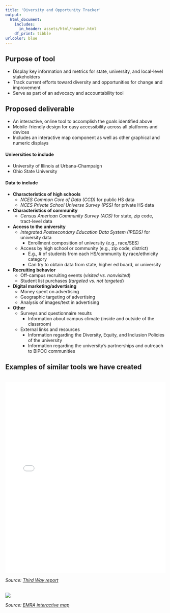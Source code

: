 ```yaml
---
title: 'Diversity and Opportunity Tracker'
output:
  html_document:
    includes:
      in_header: assets/html/header.html
    df_print: tibble
urlcolor: blue
---
```


<style>
.level2 {
  margin-top: 30px;
}

.level4 {
  margin-top: 20px;
}
</style>

## Purpose of tool

- Display key information and metrics for state, university, and local-level stakeholders
- Track current efforts toward diversity and opportunities for change and improvement
- Serve as part of an advocacy and accountability tool

## Proposed deliverable

- An interactive, online tool to accomplish the goals identified above
- Mobile-friendly design for easy accessibility across all platforms and devices
- Includes an interactive map component as well as other graphical and numeric displays

#### Universities to include

- University of Illinois at Urbana-Champaign
- Ohio State University

#### Data to include

- **Characteristics of high schools**
  - *NCES Common Core of Data (CCD)* for public HS data
  - *NCES Private School Universe Survey (PSS)* for private HS data
- **Characteristics of community**
  - *Census American Community Survey (ACS)* for state, zip code, tract-level data
- **Access to the university**
  - *Integrated Postsecondary Education Data System (IPEDS)* for university data
    - Enrollment composition of university (e.g., race/SES)
  - Access by high school or community (e.g., zip code, district)
    - E.g., # of students from each HS/community by race/ethnicity category
    - Can try to obtain data from state, higher ed board, or university
- **Recruiting behavior**
  - Off-campus recruiting events (*visited vs. nonvisited*)
  - Student list purchases (*targeted vs. not targeted*)
- **Digital marketing/advertising**
  - Money spent on advertising
  - Geographic targeting of advertising
  - Analysis of images/text in advertising
- **Other**
  - Surveys and questionnaire results
    - Information about campus climate (inside and outside of the classroom)
  - External links and resources
    - Information regarding the Diversity, Equity, and Inclusion Policies of the university
    - Information regarding the university's partnerships and outreach to BIPOC communities


## Examples of similar tools we have created

<br>
<iframe src="./assets/maps/map_small.html" width="100%" style="border:none; height:600px;"></iframe>

_Source: [Third Way report](https://www.thirdway.org/report/follow-the-money-recruiting-and-the-enrollment-priorities-of-public-research-universities)_

<br>
[![](./assets/images/emra_map.png)](https://map.emraresearch.org/)

_Source: [EMRA interactive map](https://map.emraresearch.org/)_
